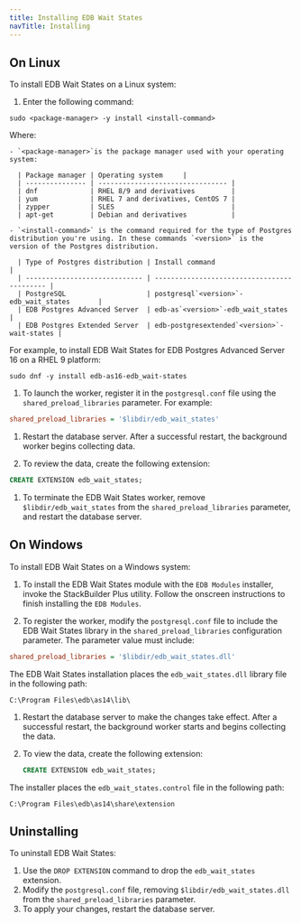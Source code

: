 ```yaml
---
title: Installing EDB Wait States
navTitle: Installing
---
```


## On Linux 

To install EDB Wait States on a Linux system:

1.  Enter the following command:

  ```shell
  sudo <package-manager> -y install <install-command>
  ```

  Where: 
  
    - `<package-manager>`is the package manager used with your operating system:

      | Package manager | Operating system     |
      | --------------- | -------------------------------- |
      | dnf             | RHEL 8/9 and derivatives         |
      | yum             | RHEL 7 and derivatives, CentOS 7 |
      | zypper          | SLES                             |
      | apt-get         | Debian and derivatives           |

    - `<install-command>` is the command required for the type of Postgres distribution you're using. In these commands `<version>` is the version of the Postgres distribution. 

      | Type of Postgres distribution | Install command                             |
      | ----------------------------- | ------------------------------------------- |
      | PostgreSQL                    | postgresql`<version>`-edb_wait_states       |
      | EDB Postgres Advanced Server  | edb-as`<version>`-edb_wait_states           |
      | EDB Postgres Extended Server  | edb-postgresextended`<version>`-wait-states |
 
   
  For example, to install EDB Wait States for EDB Postgres Advanced Server 16 on a RHEL 9 platform:

  ```shell
  sudo dnf -y install edb-as16-edb_wait-states
  ```
  
1. To launch the worker, register it in the `postgresql.conf` file using the `shared_preload_libraries` parameter. For example:

  ```ini
  shared_preload_libraries = '$libdir/edb_wait_states'
  ```

1.  Restart the database server. After a successful restart, the background worker begins collecting data.

1. To review the data, create the following extension:

  ```sql
  CREATE EXTENSION edb_wait_states;
  ```

1. To terminate the EDB Wait States worker, remove `$libdir/edb_wait_states` from the `shared_preload_libraries` parameter, and restart the database server.


## On Windows

To install EDB Wait States on a Windows system:

1.  To install the EDB Wait States module with the `EDB Modules` installer, invoke the StackBuilder Plus utility. Follow the onscreen instructions to finish installing the `EDB Modules`.

1. To register the worker, modify the `postgresql.conf` file to include the EDB Wait States library in the `shared_preload_libraries` configuration parameter. The parameter value must include:

  ```ini
  shared_preload_libraries = '$libdir/edb_wait_states.dll'
  ```

  The EDB Wait States installation places the `edb_wait_states.dll` library file in the following path:

  ```text
  C:\Program Files\edb\as14\lib\
  ```

1. Restart the database server to make the changes take effect. After a successful restart, the background worker starts and begins collecting the data.

1. To view the data, create the following extension:

   ```sql
   CREATE EXTENSION edb_wait_states;
   ```

The installer places the `edb_wait_states.control` file in the following path:

```text
C:\Program Files\edb\as14\share\extension
```

## Uninstalling

To uninstall EDB Wait States:

1.  Use the `DROP EXTENSION` command to drop the `edb_wait_states` extension. 
1.  Modify the `postgresql.conf` file, removing `$libdir/edb_wait_states.dll` from the `shared_preload_libraries` parameter. 
1.  To apply your changes, restart the database server.


